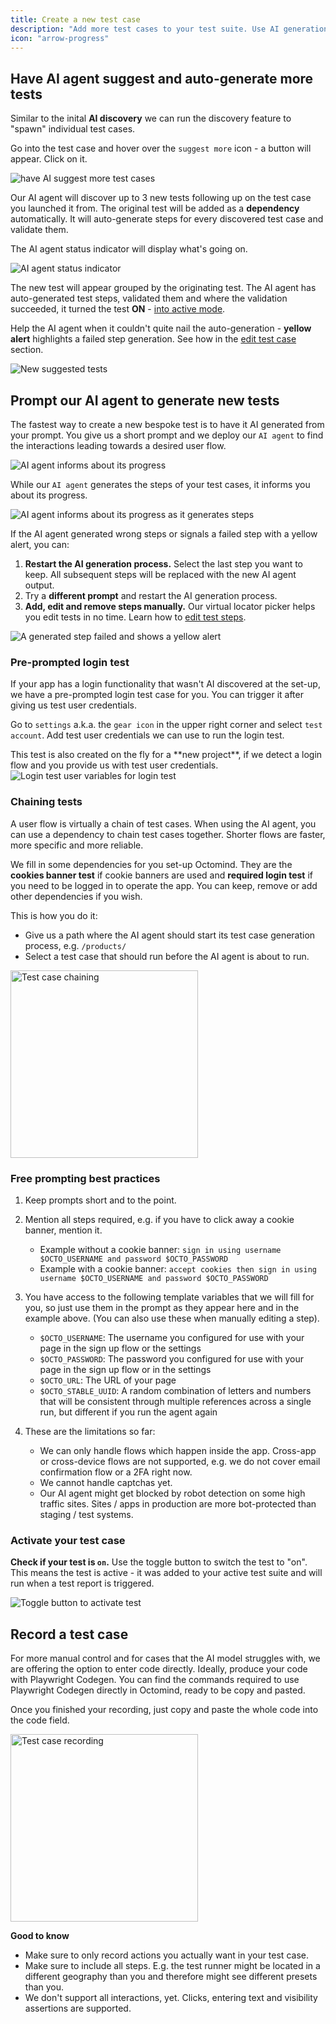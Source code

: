```yaml
---
title: Create a new test case
description: "Add more test cases to your test suite. Use AI generation or recording."
icon: "arrow-progress"
---
```


## Have AI agent suggest and auto-generate more tests

Similar to the inital **AI discovery** we can run the discovery feature to "spawn" individual test cases.

Go into the test case and hover over the `suggest more` icon - a button will appear. Click on it.

<Frame caption="Have the AI agent suggest more test cases, 08/2024">
  <img
    src="/images/setup/setup-11-suggest-more.png"
    alt="have AI suggest more test cases"
  />
</Frame>

Our AI agent will discover up to 3 new tests following up on the test case you launched it from. The original test will be added as a **dependency** automatically. It will auto-generate steps for every discovered test case and validate them.

The AI agent status indicator will display what's going on.

<Frame caption="AI agent informs what it does, 08/2024">
  <img
    src="/images/prompting/suggesting-more-agent-running.png"
    alt="AI agent status indicator"
  />
</Frame>

The new test will appear grouped by the originating test. The AI agent has auto-generated test steps, validated them and where the validation succeeded, it turned the test **ON** - [into active mode](/execute-test-cases).

Help the AI agent when it couldn't quite nail the auto-generation - **yellow alert** highlights a failed step generation. See how in the [edit test case](/edit-test-case) section.

<Frame caption="New suggested tests, 08/2024">
  <img src="/images/prompting/suggested-tests.png" alt="New suggested tests" />
</Frame>

## Prompt our AI agent to generate new tests

The fastest way to create a new bespoke test is to have it AI generated from your prompt. You give us a short prompt and we deploy our `AI agent` to find the interactions leading towards a desired user flow.

<Frame caption="Create new test case by prompting the AI agent, screenshot 07/2024">
  <img
    src="/images/prompting/create-new-test.png"
    alt="AI agent informs about its progress"
  />
</Frame>

While our `AI agent` generates the steps of your test cases, it informs you about its progress.

<Frame caption="AI agent informs about its progress, screenshot 07/2024">
  <img
    src="/images/prompting/AI-Agent-generating-steps.png"
    alt="AI agent informs about its progress as it generates steps"
  />
</Frame>

If the AI agent generated wrong steps or signals a failed step with a yellow alert, you can:

1. **Restart the AI generation process.** Select the last step you want to keep. All subsequent steps will be replaced with the new AI agent output.
2. Try a **different prompt** and restart the AI generation process.
3. **Add, edit and remove steps manually.** Our virtual locator picker helps you edit tests in no time. Learn how to [edit test steps](/edit-test-case.mdx).

<Frame caption="A generated test step failed, hightlighted by yellow alert, screenshot 07/2024">
  <img
    src="/images/prompting/failed-test-step.png"
    alt="A generated step failed and shows a yellow alert"
  />
</Frame>

### Pre-prompted login test

If your app has a login functionality that wasn't AI discovered at the set-up, we have a pre-prompted login test case for you. You can trigger it after giving us test user credentials.

Go to `settings` a.k.a. the `gear icon` in the upper right corner and select `test account`. Add test user credentials we can use to run the login test.

<Tip>
This test is also created on the fly for a **new project**, if we detect a login flow and you provide us with test user credentials.

</Tip>

<div class="mt-8" />

<Frame caption="Test user credentials for login test, screenshot 07/2024">
  <img
    src="/images/prompting/login-variables.png"
    alt="Login test user variables for login test"
  />
</Frame>

### Chaining tests

A user flow is virtually a chain of test cases. When using the AI agent, you can use a dependency to chain test cases together. Shorter flows are faster, more specific and more reliable.

We fill in some dependencies for you set-up Octomind. They are the **cookies banner test** if cookie banners are used and **required login test** if you need to be logged in to operate the app.
You can keep, remove or add other dependencies if you wish.

This is how you do it:

- Give us a path where the AI agent should start its test case generation process, e.g. `/products/`
- Select a test case that should run before the AI agent is about to run.

<Frame caption="Test case chaining, screenshot 07/2024">
  <img
    src="/images/prompting/define-dependency.png"
    alt="Test case chaining"
    width="300px"
  />
</Frame>

<div class="mt-8" />

### Free prompting best practices

1. Keep prompts short and to the point.
2. Mention all steps required, e.g. if you have to click away a cookie banner, mention it.

   - Example without a cookie banner: `sign in using username $OCTO_USERNAME and password $OCTO_PASSWORD`
   - Example with a cookie banner: `accept cookies then sign in using username $OCTO_USERNAME and password $OCTO_PASSWORD`

3. You have access to the following template variables that we will fill for you, so just use them in the prompt as they appear here and in the example above. (You can also use these when manually editing a step).

   - `$OCTO_USERNAME`: The username you configured for use with your page in the sign up flow or the settings
   - `$OCTO_PASSWORD`: The password you configured for use with your page in the sign up flow or in the settings
   - `$OCTO_URL`: The URL of your page
   - `$OCTO_STABLE_UUID`: A random combination of letters and numbers that will be consistent through multiple references across a single run, but different if you run the agent again

4. These are the limitations so far:

   - We can only handle flows which happen inside the app. Cross-app or cross-device flows are not supported, e.g. we do not cover email confirmation flow or a 2FA right now.
   - We cannot handle captchas yet.
   - Our AI agent might get blocked by robot detection on some high traffic sites. Sites / apps in production are more bot-protected than staging / test systems.

### Activate your test case

**Check if your test is `on`.** Use the toggle button to switch the test to "on". This means the test is active - it was added to your active test suite and will run when a test report is triggered.

<Frame caption="Toggle button to activate your test case, screenshot 07/2024">
  <img
    src="/images/prompting/toggle-button.png"
    alt="Toggle button to activate test"
  />
</Frame>

## Record a test case

For more manual control and for cases that the AI model struggles with, we are offering the option to enter code directly. Ideally, produce your code with Playwright Codegen.
You can find the commands required to use Playwright Codegen directly in Octomind, ready to be copy and pasted.

Once you finished your recording, just copy and paste the whole code into the code field.

<Frame caption="Test case recording, screenshot 02/2024">
  <img
    src="/images/Test-case-recording.png"
    alt="Test case recording"
    width="300px"
  />
</Frame>

<div class="mt-8" />

<Tip>

**Good to know**

- Make sure to only record actions you actually want in your
  test case.
- Make sure to include all steps. E.g. the test runner might be located in a different geography than you and therefore might see different presets than you.
- We don't support all interactions, yet. Clicks, entering text and
  visibility assertions are supported.

</Tip>
